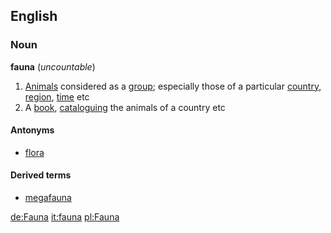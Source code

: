 ==English==
===Noun===
'''fauna''' (''uncountable'')

#[[Animal]]s considered as a [[group]]; especially those of a particular [[country]], [[region]], [[time]] etc
#A [[book]], [[cataloguing]] the animals of a country etc

====Antonyms====
*[[flora]]

====Derived terms====
*[[megafauna]]

[[de:Fauna]]
[[it:fauna]]
[[pl:Fauna]]